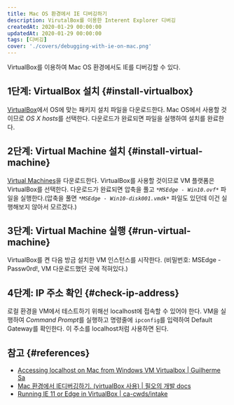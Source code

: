 ```yaml
---
title: Mac OS 환경에서 IE 디버깅하기
description: VirutalBox를 이용한 Interent Explorer 디버깅
createdAt: 2020-01-29 00:00:00
updatedAt: 2020-01-29 00:00:00
tags: [디버깅]
cover: './covers/debugging-with-ie-on-mac.png'
---
```


VirtualBox를 이용하여 Mac OS 환경에서도 IE를 디버깅할 수 있다.

## 1단계: VirtualBox 설치 {#install-virtualbox}

[VirtualBox](https://www.virtualbox.org/wiki/Downloads)에서 OS에 맞는 패키지 설치 파일을 다운로드한다. Mac OS에서 사용할 것이므로 *OS X hosts*를 선택한다. 다운로드가 완료되면 파일을 실행하여 설치를 완료한다.

## 2단계: Virtual Machine 설치 {#install-virtual-machine}

[Virtual Machines](https://developer.microsoft.com/en-us/microsoft-edge/tools/vms/)을 다운로드한다. VirtualBox를 사용할 것이므로 VM 플랫폼은 VirtualBox를 선택한다. 다운로드가 완료되면 압축을 풀고 *`*MSEdge - Win10.ovf*`* 파일을 실행한다.(압축을 풀면 *`*MSEdge - Win10-disk001.vmdk*`* 파일도 있던데 이건 실행해보지 않아서 모르겠다.)

## 3단계: Virtual Machine 실행 {#run-virtual-machine}

VirtualBox를 켠 다음 방금 설치한 VM 인스턴스를 시작한다. (비밀번호: MSEdge - Passw0rd!, VM 다운로드했던 곳에 적혀있다.)

## 4단계: IP 주소 확인 {#check-ip-address}

로컬 환경을 VM에서 테스트하기 위해선 localhost에 접속할 수 있어야 한다. VM을 실행하여 *Command Prompt*를 실행하고 명령줄에 `ipconfig`를 입력하여 Default Gateway를 확인한다. 이 주소를 localhost처럼 사용하면 된다.

## 참고 {#references}

* [Accessing localhost on Mac from Windows VM Virtualbox | Guilherme Sa](https://medium.com/@urubuz/accessing-localhost-in-mac-from-windows-vm-in-virtualbox-312a3de6fedb)
* [Mac 환경에서 IE디버깅하기. (virtualBox 사용) | 필오의 개발 docs](https://feel5ny.github.io/2019/03/10/debug_01/)
* [Running IE 11 or Edge in VirtualBox | ca-cwds/intake](https://github.com/ca-cwds/intake/wiki/Running-IE-11-or-Edge-in-VirtualBox)
